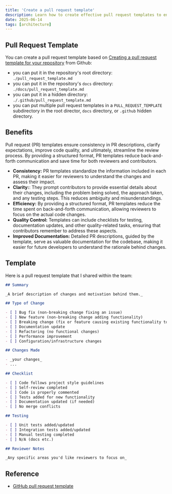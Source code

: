 ```yaml
---
title: 'Create a pull request template'
description: Learn how to create effective pull request templates to ensure consistency, improve code quality, and streamline the review process
date: 2025-06-14
tags: [architecture]
---
```


## Pull Request Template

You can create a pull request template based on [Creating a pull request template for your repository](https://docs.github.com/en/communities/using-templates-to-encourage-useful-issues-and-pull-requests/creating-a-pull-request-template-for-your-repository) from Github:

- you can put it in the repository's root directory: `./pull_request_template.md`
- you can put it in the repository's `docs` directory: `./docs/pull_request_template.md`
- you can put it in a hidden directory: `./.github/pull_request_template.md`
- you can put multiple pull request templates in a `PULL_REQUEST_TEMPLATE` subdirectory in the root director, `docs` directory, or `.github` hidden directory.

## Benefits

Pull request (PR) templates ensure consistency in PR descriptions, clarify expectations, improve code quality, and ultimately, streamline the review process. By providing a structured format, PR templates reduce back-and-forth communication and save time for both reviewers and contributors.

- **Consistency:** PR templates standardize the information included in each PR, making it easier for reviewers to understand the changes and assess their impact.
- **Clarity:**: They prompt contributors to provide essential details about their changes, including the problem being solved, the approach taken, and any testing steps. This reduces ambiguity and misunderstandings.
- **Efficiency:** By providing a structured format, PR templates reduce the time spent on back-and-forth communication, allowing reviewers to focus on the actual code changes.
- **Quality Control:** Templates can include checklists for testing, documentation updates, and other quality-related tasks, ensuring that contributors remember to address these aspects.
- **Improved Documentation:** Detailed PR descriptions, guided by the template, serve as valuable documentation for the codebase, making it easier for future developers to understand the rationale behind changes.

## Template

Here is a pull request template that I shared within the team:

```md
## Summary

_A brief description of changes and motivation behind them._

## Type of Change

- [ ] Bug fix (non-breaking change fixing an issue)
- [ ] New feature (non-breaking change adding functionality)
- [ ] Breaking change (fix or feature causing existing functionality to not work as expected)
- [ ] Documentation update
- [ ] Refactoring (no functional changes)
- [ ] Performance improvement
- [ ] Configuration/infrastructure changes

## Changes Made

- _your changes_
- ...

## Checklist

- [ ] Code follows project style guidelines
- [ ] Self-review completed
- [ ] Code is properly commented
- [ ] Tests added for new functionality
- [ ] Documentation updated (if needed)
- [ ] No merge conflicts

## Testing

- [ ] Unit tests added/updated
- [ ] Integration tests added/updated
- [ ] Manual testing completed
- [ ] N/A (docs etc.)

## Reviewer Notes

_Any specific areas you'd like reviewers to focus on_
```

## Reference

- [GitHub pull request template](https://axolo.co/blog/p/part-3-github-pull-request-template)
